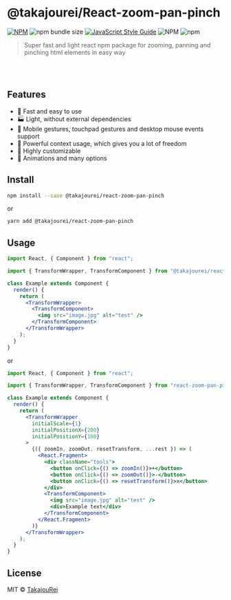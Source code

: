 
<Meta title="Docs/Introduction" />

# @takajourei/React-zoom-pan-pinch

[![NPM](https://img.shields.io/npm/v/react-zoom-pan-pinch.svg)](https://www.npmjs.com/package/react-zoom-pan-pinch)
![npm bundle size](https://img.shields.io/bundlephobia/minzip/react-zoom-pan-pinch)
[![JavaScript Style Guide](https://img.shields.io/badge/code_style-standard-brightgreen.svg)](https://standardjs.com)
![NPM](https://img.shields.io/npm/l/react-zoom-pan-pinch)
![npm](https://img.shields.io/npm/dm/react-zoom-pan-pinch)

> Super fast and light react npm package for zooming, panning and pinching html
> elements in easy way

<br />
<br />

## Features

- 🚀 Fast and easy to use
- 🏭 Light, without external dependencies
- 💎 Mobile gestures, touchpad gestures and desktop mouse events support
- 🎁 Powerful context usage, which gives you a lot of freedom
- 🔧 Highly customizable
- 👑 Animations and many options

## Install

```bash
npm install --save @takajourei/react-zoom-pan-pinch
```

or

```bash
yarn add @takajourei/react-zoom-pan-pinch
```

## Usage

```jsx
import React, { Component } from "react";

import { TransformWrapper, TransformComponent } from "@takajourei/react-zoom-pan-pinch";

class Example extends Component {
  render() {
    return (
      <TransformWrapper>
        <TransformComponent>
          <img src="image.jpg" alt="test" />
        </TransformComponent>
      </TransformWrapper>
    );
  }
}
```

or

```jsx
import React, { Component } from "react";

import { TransformWrapper, TransformComponent } from "react-zoom-pan-pinch";

class Example extends Component {
  render() {
    return (
      <TransformWrapper
        initialScale={1}
        initialPositionX={200}
        initialPositionY={100}
      >
        {({ zoomIn, zoomOut, resetTransform, ...rest }) => (
          <React.Fragment>
            <div className="tools">
              <button onClick={() => zoomIn()}>+</button>
              <button onClick={() => zoomOut()}>-</button>
              <button onClick={() => resetTransform()}>x</button>
            </div>
            <TransformComponent>
              <img src="image.jpg" alt="test" />
              <div>Example text</div>
            </TransformComponent>
          </React.Fragment>
        )}
      </TransformWrapper>
    );
  }
}
```

## License

MIT © [TakajouRei](https://github.com/TakajouRei)
